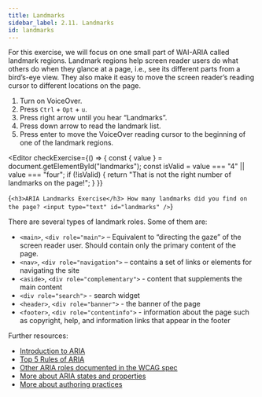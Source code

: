 ```yaml
---
title: Landmarks
sidebar_label: 2.11. Landmarks
id: landmarks
---
```


For this exercise, we will focus on one small part of WAI-ARIA called landmark regions. Landmark regions help screen reader users do what others do when they glance at a page, i.e., see its different parts from a bird’s-eye view. They also make it easy to move the screen reader’s reading cursor to different locations on the page.

1. Turn on VoiceOver.
2. Press `Ctrl` + `Opt` + `u`.
3. Press right arrow until you hear “Landmarks”.
4. Press down arrow to read the landmark list.
5. Press enter to move the VoiceOver reading cursor to the beginning of one of the landmark regions.


<Editor
  checkExercise={() => {
    const { value } = document.getElementById("landmarks");
    const isValid = value === "4" || value === "four";
    if (!isValid) {
      return "That is not the right number of landmarks on the page!";
    }
  }}
>
  {`<h3>ARIA Landmarks Exercise</h3>
How many landmarks did you find on the page?
<input type="text" id="landmarks" />`}
</Editor>

There are several types of landmark roles. Some of them are:

- `<main>`, `<div role="main">` – Equivalent to “directing the gaze” of the screen reader user. Should contain only the primary content of the page.
- `<nav>`, `<div role="navigation">` – contains a set of links or elements for navigating the site
- `<aside>`, `<div role="complementary">` - content that supplements the main content
- `<div role="search">` - search widget
- `<header>`, `<div role="banner">` - the banner of the page
- `<footer>`, `<div role="contentinfo">` - information about the page such as copyright, help, and information links that appear in the footer

Further resources:

- [Introduction to ARIA](https://developers.google.com/web/fundamentals/accessibility/semantics-aria)
- [Top 5 Rules of ARIA](https://www.deque.com/blog/top-5-rules-of-aria/)
- [Other ARIA roles documented in the WCAG spec](https://developer.mozilla.org/en-US/docs/Web/Accessibility/ARIA/Roles)
- [More about ARIA states and properties](https://www.w3.org/TR/wai-aria-1.1/#states_and_properties)
- [More about authoring practices](https://www.w3.org/TR/wai-aria-practices-1.1/)
